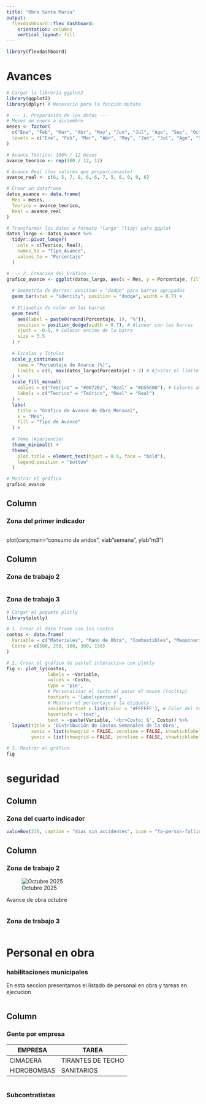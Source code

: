 ```yaml
---
title: "Obra Santa Maria"
output: 
  flexdashboard::flex_dashboard:
    orientation: columns
    vertical_layout: fill
---
```


```r
library(flexdashboard)
```

# Avances

```r
# Cargar la librería ggplot2
library(ggplot2)
library(dplyr) # Necesario para la función mutate

# --- 1. Preparación de los datos ---
# Meses de enero a diciembre
meses <- factor(
  c("Ene", "Feb", "Mar", "Abr", "May", "Jun", "Jul", "Ago", "Sep", "Oct", "Nov", "Dic"),
  levels = c("Ene", "Feb", "Mar", "Abr", "May", "Jun", "Jul", "Ago", "Sep", "Oct", "Nov", "Dic")
)

# Avance Teórico: 100% / 12 meses
avance_teorico <- rep(100 / 12, 12)

# Avance Real (los valores que proporcionaste)
avance_real <- c(6, 5, 7, 8, 6, 6, 7, 5, 6, 0, 0, 0)

# Crear un dataframe
datos_avance <- data.frame(
  Mes = meses,
  Teorico = avance_teorico,
  Real = avance_real
)

# Transformar los datos a formato "largo" (tidy) para ggplot
datos_largo <- datos_avance %>%
  tidyr::pivot_longer(
    cols = c(Teorico, Real),
    names_to = "Tipo_Avance",
    values_to = "Porcentaje"
  )

# --- 2. Creación del Gráfico ---
grafico_avance <- ggplot(datos_largo, aes(x = Mes, y = Porcentaje, fill = Tipo_Avance)) +
  
  # Geometría de Barras: position = "dodge" para barras agrupadas
  geom_bar(stat = "identity", position = "dodge", width = 0.7) +
  
  # Etiquetas de valor en las barras
  geom_text(
    aes(label = paste0(round(Porcentaje, 1), "%")),
    position = position_dodge(width = 0.7), # Alinear con las barras
    vjust = -0.5, # Colocar encima de la barra
    size = 3.5
  ) +
  
  # Escalas y Títulos
  scale_y_continuous(
    name = "Porcentaje de Avance (%)",
    limits = c(0, max(datos_largo$Porcentaje) + 2) # Ajustar el límite superior
  ) +
  scale_fill_manual(
    values = c("Teorico" = "#0072B2", "Real" = "#D55E00"), # Colores amigables
    labels = c("Teorico" = "Teórico", "Real" = "Real")
  ) +
  labs(
    title = "Gráfico de Avance de Obra Mensual",
    x = "Mes",
    fill = "Tipo de Avance"
  ) +
  
  # Tema (Apariencia)
  theme_minimal() +
  theme(
    plot.title = element_text(hjust = 0.5, face = "bold"),
    legend.position = "bottom"
  )

# Mostrar el gráfico
grafico_avance
```

## Column {data-width="650"}

### Zona del primer indicador

```r
```

plot(cars;main="consumo de aridos", xlab"semana", ylab"m3")

## Column {data-width="350"}

### Zona de trabajo 2

```r

```

### Zona de trabajo 3

```r
# Cargar el paquete plotly
library(plotly)

# 1. Crear el data frame con los costos
costos <- data.frame(
  Variable = c("Materiales", "Mano de Obra", "Combustibles", "Maquinaria", "Mantenimiento"),
  Costo = c(500, 250, 100, 300, 150)
)

# 2. Crear el gráfico de pastel interactivo con plotly
fig <- plot_ly(costos, 
               labels = ~Variable, 
               values = ~Costo, 
               type = 'pie',
               # Personalizar el texto al pasar el mouse (tooltip)
               textinfo = 'label+percent',
               # Mostrar el porcentaje y la etiqueta
               insidetextfont = list(color = '#FFFFFF'), # Color del texto dentro
               hoverinfo = 'text',
               text = ~paste(Variable, '<br>Costo: $', Costo)) %>% 
  layout(title = 'Distribución de Costos Semanales de la Obra',
         xaxis = list(showgrid = FALSE, zeroline = FALSE, showticklabels = FALSE),
         yaxis = list(showgrid = FALSE, zeroline = FALSE, showticklabels = FALSE))

# 3. Mostrar el gráfico
fig
```

# seguridad

## Column {data-width="300"}

### Zona del cuarto indicador

```r
valueBox(230, caption = "dias sin accidentes", icon = "fa-person-falling-burst")
```

## Column {data-width="700"}

### Zona de trabajo 2

![Octubre 2025](fotografia-profesional-avance-de-obras-de-construccion-medellin.webp)

Avance de obra octubre

```r

```

### Zona de trabajo 3

```r

```

# Personal en obra

### habilitaciones municipales

En esta seccion presentamos el listado de personal en obra y tareas en ejecucion

```r

```

## Column {data-width="700"}

### Gente por empresa

| EMPRESA     | TAREA             |
|-------------|-------------------|
| CIMADERA    | TIRANTES DE TECHO |
| HIDROBOMBAS | SANITARIOS        |

```r

```

### Subcontratistas

```r

```
